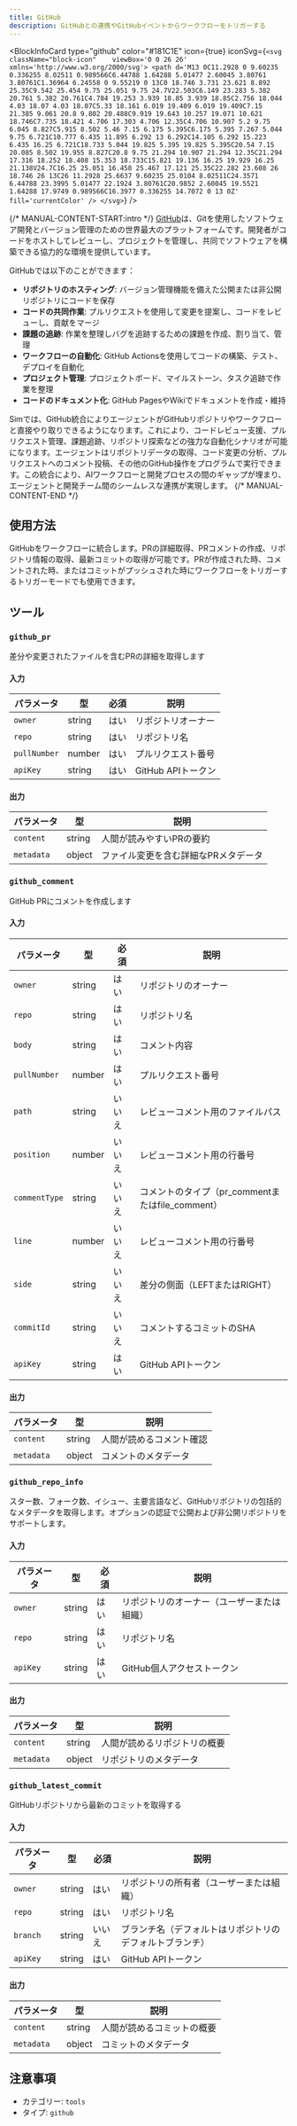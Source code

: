 ```yaml
---
title: GitHub
description: GitHubとの連携やGitHubイベントからワークフローをトリガーする
---
```



<BlockInfoCard 
  type="github"
  color="#181C1E"
  icon={true}
  iconSvg={`<svg className="block-icon"    viewBox='0 0 26 26' xmlns='http://www.w3.org/2000/svg'>
      <path
        d='M13 0C11.2928 0 9.60235 0.336255 8.02511 0.989566C6.44788 1.64288 5.01477 2.60045 3.80761 3.80761C1.36964 6.24558 0 9.55219 0 13C0 18.746 3.731 23.621 8.892 25.35C9.542 25.454 9.75 25.051 9.75 24.7V22.503C6.149 23.283 5.382 20.761 5.382 20.761C4.784 19.253 3.939 18.85 3.939 18.85C2.756 18.044 4.03 18.07 4.03 18.07C5.33 18.161 6.019 19.409 6.019 19.409C7.15 21.385 9.061 20.8 9.802 20.488C9.919 19.643 10.257 19.071 10.621 18.746C7.735 18.421 4.706 17.303 4.706 12.35C4.706 10.907 5.2 9.75 6.045 8.827C5.915 8.502 5.46 7.15 6.175 5.395C6.175 5.395 7.267 5.044 9.75 6.721C10.777 6.435 11.895 6.292 13 6.292C14.105 6.292 15.223 6.435 16.25 6.721C18.733 5.044 19.825 5.395 19.825 5.395C20.54 7.15 20.085 8.502 19.955 8.827C20.8 9.75 21.294 10.907 21.294 12.35C21.294 17.316 18.252 18.408 15.353 18.733C15.821 19.136 16.25 19.929 16.25 21.138V24.7C16.25 25.051 16.458 25.467 17.121 25.35C22.282 23.608 26 18.746 26 13C26 11.2928 25.6637 9.60235 25.0104 8.02511C24.3571 6.44788 23.3995 5.01477 22.1924 3.80761C20.9852 2.60045 19.5521 1.64288 17.9749 0.989566C16.3977 0.336255 14.7072 0 13 0Z'
        fill='currentColor'
      />
    </svg>`}
/>

{/* MANUAL-CONTENT-START:intro */}
[GitHub](https://github.com/)は、Gitを使用したソフトウェア開発とバージョン管理のための世界最大のプラットフォームです。開発者がコードをホストしてレビューし、プロジェクトを管理し、共同でソフトウェアを構築できる協力的な環境を提供しています。

GitHubでは以下のことができます：

- **リポジトリのホスティング**: バージョン管理機能を備えた公開または非公開リポジトリにコードを保存
- **コードの共同作業**: プルリクエストを使用して変更を提案し、コードをレビューし、貢献をマージ
- **課題の追跡**: 作業を整理しバグを追跡するための課題を作成、割り当て、管理
- **ワークフローの自動化**: GitHub Actionsを使用してコードの構築、テスト、デプロイを自動化
- **プロジェクト管理**: プロジェクトボード、マイルストーン、タスク追跡で作業を整理
- **コードのドキュメント化**: GitHub PagesやWikiでドキュメントを作成・維持

Simでは、GitHub統合によりエージェントがGitHubリポジトリやワークフローと直接やり取りできるようになります。これにより、コードレビュー支援、プルリクエスト管理、課題追跡、リポジトリ探索などの強力な自動化シナリオが可能になります。エージェントはリポジトリデータの取得、コード変更の分析、プルリクエストへのコメント投稿、その他のGitHub操作をプログラムで実行できます。この統合により、AIワークフローと開発プロセスの間のギャップが埋まり、エージェントと開発チーム間のシームレスな連携が実現します。
{/* MANUAL-CONTENT-END */}

## 使用方法

GitHubをワークフローに統合します。PRの詳細取得、PRコメントの作成、リポジトリ情報の取得、最新コミットの取得が可能です。PRが作成された時、コメントされた時、またはコミットがプッシュされた時にワークフローをトリガーするトリガーモードでも使用できます。

## ツール

### `github_pr`

差分や変更されたファイルを含むPRの詳細を取得します

#### 入力

| パラメータ | 型 | 必須 | 説明 |
| --------- | ---- | -------- | ----------- |
| `owner` | string | はい | リポジトリオーナー |
| `repo` | string | はい | リポジトリ名 |
| `pullNumber` | number | はい | プルリクエスト番号 |
| `apiKey` | string | はい | GitHub APIトークン |

#### 出力

| パラメータ | 型 | 説明 |
| --------- | ---- | ----------- |
| `content` | string | 人間が読みやすいPRの要約 |
| `metadata` | object | ファイル変更を含む詳細なPRメタデータ |

### `github_comment`

GitHub PRにコメントを作成します

#### 入力

| パラメータ | 型 | 必須 | 説明 |
| --------- | ---- | -------- | ----------- |
| `owner` | string | はい | リポジトリのオーナー |
| `repo` | string | はい | リポジトリ名 |
| `body` | string | はい | コメント内容 |
| `pullNumber` | number | はい | プルリクエスト番号 |
| `path` | string | いいえ | レビューコメント用のファイルパス |
| `position` | number | いいえ | レビューコメント用の行番号 |
| `commentType` | string | いいえ | コメントのタイプ（pr_commentまたはfile_comment） |
| `line` | number | いいえ | レビューコメント用の行番号 |
| `side` | string | いいえ | 差分の側面（LEFTまたはRIGHT） |
| `commitId` | string | いいえ | コメントするコミットのSHA |
| `apiKey` | string | はい | GitHub APIトークン |

#### 出力

| パラメータ | 型 | 説明 |
| --------- | ---- | ----------- |
| `content` | string | 人間が読めるコメント確認 |
| `metadata` | object | コメントのメタデータ |

### `github_repo_info`

スター数、フォーク数、イシュー、主要言語など、GitHubリポジトリの包括的なメタデータを取得します。オプションの認証で公開および非公開リポジトリをサポートします。

#### 入力

| パラメータ | 型 | 必須 | 説明 |
| --------- | ---- | -------- | ----------- |
| `owner` | string | はい | リポジトリのオーナー（ユーザーまたは組織） |
| `repo` | string | はい | リポジトリ名 |
| `apiKey` | string | はい | GitHub個人アクセストークン |

#### 出力

| パラメータ | 型 | 説明 |
| --------- | ---- | ----------- |
| `content` | string | 人間が読めるリポジトリの概要 |
| `metadata` | object | リポジトリのメタデータ |

### `github_latest_commit`

GitHubリポジトリから最新のコミットを取得する

#### 入力

| パラメータ | 型 | 必須 | 説明 |
| --------- | ---- | -------- | ----------- |
| `owner` | string | はい | リポジトリの所有者（ユーザーまたは組織） |
| `repo` | string | はい | リポジトリ名 |
| `branch` | string | いいえ | ブランチ名（デフォルトはリポジトリのデフォルトブランチ） |
| `apiKey` | string | はい | GitHub APIトークン |

#### 出力

| パラメータ | 型 | 説明 |
| --------- | ---- | ----------- |
| `content` | string | 人間が読めるコミットの概要 |
| `metadata` | object | コミットのメタデータ |

## 注意事項

- カテゴリー: `tools`
- タイプ: `github`
